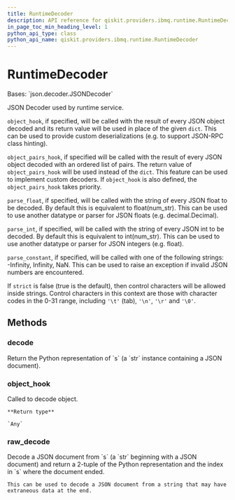 ```yaml
---
title: RuntimeDecoder
description: API reference for qiskit.providers.ibmq.runtime.RuntimeDecoder
in_page_toc_min_heading_level: 1
python_api_type: class
python_api_name: qiskit.providers.ibmq.runtime.RuntimeDecoder
---
```


# RuntimeDecoder

<Class id="qiskit.providers.ibmq.runtime.RuntimeDecoder" isDedicatedPage={true} github="https://github.com/qiskit/qiskit-ibmq-provider/tree/stable/0.18/qiskit/providers/ibmq/runtime/utils.py" signature="RuntimeDecoder(*args, **kwargs)" modifiers="class">
  Bases: `json.decoder.JSONDecoder`

  JSON Decoder used by runtime service.

  `object_hook`, if specified, will be called with the result of every JSON object decoded and its return value will be used in place of the given `dict`. This can be used to provide custom deserializations (e.g. to support JSON-RPC class hinting).

  `object_pairs_hook`, if specified will be called with the result of every JSON object decoded with an ordered list of pairs. The return value of `object_pairs_hook` will be used instead of the `dict`. This feature can be used to implement custom decoders. If `object_hook` is also defined, the `object_pairs_hook` takes priority.

  `parse_float`, if specified, will be called with the string of every JSON float to be decoded. By default this is equivalent to float(num\_str). This can be used to use another datatype or parser for JSON floats (e.g. decimal.Decimal).

  `parse_int`, if specified, will be called with the string of every JSON int to be decoded. By default this is equivalent to int(num\_str). This can be used to use another datatype or parser for JSON integers (e.g. float).

  `parse_constant`, if specified, will be called with one of the following strings: -Infinity, Infinity, NaN. This can be used to raise an exception if invalid JSON numbers are encountered.

  If `strict` is false (true is the default), then control characters will be allowed inside strings. Control characters in this context are those with character codes in the 0-31 range, including `'\t'` (tab), `'\n'`, `'\r'` and `'\0'`.

  ## Methods

  <span id="qiskit-providers-ibmq-runtime-runtimedecoder-decode" />

  ### decode

  <Function id="qiskit.providers.ibmq.runtime.RuntimeDecoder.decode" signature="RuntimeDecoder.decode(s, _w=<built-in method match of re.Pattern object>)">
    Return the Python representation of `s` (a `str` instance containing a JSON document).
  </Function>

  <span id="qiskit-providers-ibmq-runtime-runtimedecoder-object-hook" />

  ### object\_hook

  <Function id="qiskit.providers.ibmq.runtime.RuntimeDecoder.object_hook" signature="RuntimeDecoder.object_hook(obj)">
    Called to decode object.

    **Return type**

    `Any`
  </Function>

  <span id="qiskit-providers-ibmq-runtime-runtimedecoder-raw-decode" />

  ### raw\_decode

  <Function id="qiskit.providers.ibmq.runtime.RuntimeDecoder.raw_decode" signature="RuntimeDecoder.raw_decode(s, idx=0)">
    Decode a JSON document from `s` (a `str` beginning with a JSON document) and return a 2-tuple of the Python representation and the index in `s` where the document ended.

    This can be used to decode a JSON document from a string that may have extraneous data at the end.
  </Function>
</Class>


